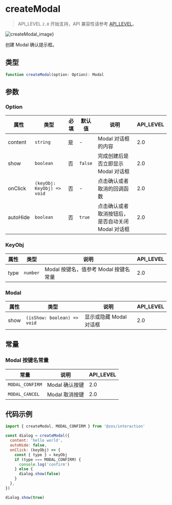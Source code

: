 # createModal

> API_LEVEL `2.0` 开始支持，API 兼容性请参考 [API_LEVEL](../../../../guides/framework/device/compatibility.md)。

![createModal_image}](https://img-cdn.huami.com/20220927/9a9ce61a400f089c984951ca71c6f9b0.jpg)

创建 Modal 确认提示框。

## 类型

```ts
function createModal(option: Option): Modal
```

## 参数

### Option

| 属性     | 类型                                      | 必填 | 默认值             | 说明                                              | API_LEVEL |
| -------- | ----------------------------------------- | ---- | ------------------ | ------------------------------------------------- | --------- |
| content  | <code>string</code>                       | 是   | -                  | Modal 对话框的内容                                | 2.0       |
| show     | <code>boolean</code>                      | 否   | <code>false</code> | 完成创建后是否立即显示 Modal 对话框               | 2.0       |
| onClick  | <code>(keyObj: KeyObj) =&#62; void</code> | 否   | -                  | 点击确认或者取消的回调函数                        | 2.0       |
| autoHide | <code>boolean</code>                      | 否   | <code>true</code>  | 点击确认或者取消按钮后，是否自动关闭 Modal 对话框 | 2.0       |

### KeyObj

| 属性 | 类型                | 说明                                  | API_LEVEL |
| ---- | ------------------- | ------------------------------------- | --------- |
| type | <code>number</code> | Modal 按键名，值参考 Modal 按键名常量 | 2.0       |

### Modal

| 属性 | 类型                                       | 说明                    | API_LEVEL |
| ---- | ------------------------------------------ | ----------------------- | --------- |
| show | <code>(isShow: boolean) =&#62; void</code> | 显示或隐藏 Modal 对话框 | 2.0       |

## 常量

### Modal 按键名常量

| 常量            | 说明           | API_LEVEL |
| --------------- | -------------- | --------- |
| `MODAL_CONFIRM` | Modal 确认按键 | 2.0       |
| `MODAL_CANCEL`  | Modal 取消按键 | 2.0       |

## 代码示例

```js
import { createModal, MODAL_CONFIRM } from '@zos/interaction'

const dialog = createModal({
  content: 'hello world',
  autoHide: false,
  onClick: (keyObj) => {
    const { type } = keyObj
    if (type === MODAL_CONFIRM) {
      console.log('confirm')
    } else {
      dialog.show(false)
    }
  },
})

dialog.show(true)
```
